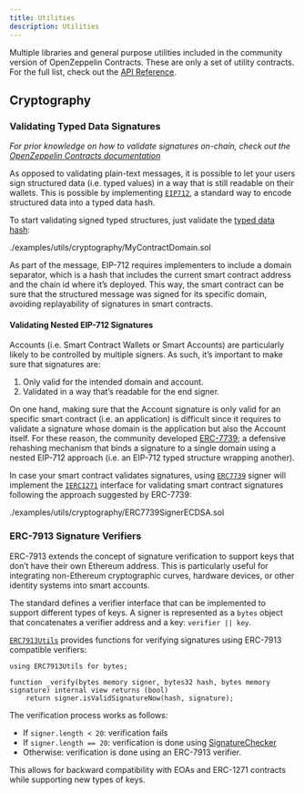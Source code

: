 ```yaml
---
title: Utilities
description: Utilities
---
```


Multiple libraries and general purpose utilities included in the community version of OpenZeppelin Contracts. These are only a set of utility contracts. For the full list, check out the [API Reference](contracts/v5.x/api/utils.mdx).

## Cryptography

### Validating Typed Data Signatures

_For prior knowledge on how to validate signatures on-chain, check out the [OpenZeppelin Contracts documentation](https://docs.openzeppelin.com/contracts/5.x/utilities#checking_signatures_on_chain)_

As opposed to validating plain-text messages, it is possible to let your users sign structured data (i.e. typed values) in a way that is still readable on their wallets. This is possible by implementing [`EIP712`](https://docs.openzeppelin.com/contracts/api/utils#EIP712), a standard way to encode structured data into a typed data hash.

To start validating signed typed structures, just validate the [typed data hash](https://docs.openzeppelin.com/contracts/api/utils#EIP712-_hashTypedDataV4-bytes32-):

<include cwd lang='solidity'>./examples/utils/cryptography/MyContractDomain.sol</include>

As part of the message, EIP-712 requires implementers to include a domain separator, which is a hash that includes the current smart contract address and the chain id where it’s deployed. This way, the smart contract can be sure that the structured message was signed for its specific domain, avoiding replayability of signatures in smart contracts.

#### Validating Nested EIP-712 Signatures

Accounts (i.e. Smart Contract Wallets or Smart Accounts) are particularly likely to be controlled by multiple signers. As such, it’s important to make sure that signatures are:

1. Only valid for the intended domain and account.
2. Validated in a way that’s readable for the end signer.

On one hand, making sure that the Account signature is only valid for an specific smart contract (i.e. an application) is difficult since it requires to validate a signature whose domain is the application but also the Account itself. For these reason, the community developed [ERC-7739](https://eips.ethereum.org/EIPS/eip-7739); a defensive rehashing mechanism that binds a signature to a single domain using a nested EIP-712 approach (i.e. an EIP-712 typed structure wrapping another).

In case your smart contract validates signatures, using [`ERC7739`](https://docs.openzeppelin.com/contracts/api/utils/cryptography#ERC7739) signer will implement the [`IERC1271`](https://docs.openzeppelin.com/contracts/api/interfaces#IERC1271) interface for validating smart contract signatures following the approach suggested by ERC-7739:

<include cwd lang='solidity'>./examples/utils/cryptography/ERC7739SignerECDSA.sol</include>

### ERC-7913 Signature Verifiers

ERC-7913 extends the concept of signature verification to support keys that don’t have their own Ethereum address. This is particularly useful for integrating non-Ethereum cryptographic curves, hardware devices, or other identity systems into smart accounts.

The standard defines a verifier interface that can be implemented to support different types of keys. A signer is represented as a `bytes` object that concatenates a verifier address and a key: `verifier || key`.

[`ERC7913Utils`](contracts/v5.x/api/utils/cryptography.mdx#ERC7913Utils) provides functions for verifying signatures using ERC-7913 compatible verifiers:

```solidity
using ERC7913Utils for bytes;

function _verify(bytes memory signer, bytes32 hash, bytes memory signature) internal view returns (bool) 
    return signer.isValidSignatureNow(hash, signature);

```

The verification process works as follows:

* If `signer.length < 20`: verification fails
* If `signer.length == 20`: verification is done using [SignatureChecker](https://docs.openzeppelin.com/contracts/5.x/api/utils#SignatureChecker)
* Otherwise: verification is done using an ERC-7913 verifier.

This allows for backward compatibility with EOAs and ERC-1271 contracts while supporting new types of keys.
